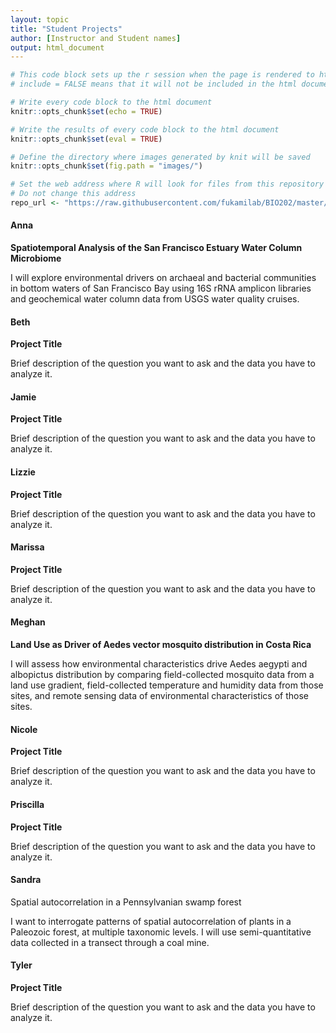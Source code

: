 ```yaml
---
layout: topic
title: "Student Projects"
author: [Instructor and Student names]
output: html_document
---
```


```r
# This code block sets up the r session when the page is rendered to html
# include = FALSE means that it will not be included in the html document

# Write every code block to the html document 
knitr::opts_chunk$set(echo = TRUE)

# Write the results of every code block to the html document 
knitr::opts_chunk$set(eval = TRUE)

# Define the directory where images generated by knit will be saved
knitr::opts_chunk$set(fig.path = "images/")

# Set the web address where R will look for files from this repository
# Do not change this address
repo_url <- "https://raw.githubusercontent.com/fukamilab/BIO202/master/"
```

#### Anna

**Spatiotemporal Analysis of the San Francisco Estuary Water Column Microbiome**

I will explore environmental drivers on archaeal and bacterial communities in bottom waters of San Francisco Bay using 16S rRNA amplicon libraries and geochemical water column data from USGS water quality cruises.


#### Beth

**Project Title**

Brief description of the question you want to ask and the data you have to analyze it.


#### Jamie

**Project Title**

Brief description of the question you want to ask and the data you have to analyze it.


#### Lizzie

**Project Title**

Brief description of the question you want to ask and the data you have to analyze it.


#### Marissa

**Project Title**

Brief description of the question you want to ask and the data you have to analyze it.


#### Meghan

**Land Use as Driver of Aedes vector mosquito distribution in Costa Rica**

I will assess how environmental characteristics drive Aedes aegypti and albopictus distribution by comparing field-collected mosquito data from a land use gradient, field-collected temperature and humidity data from those sites, and remote sensing data of environmental characteristics of those sites.


#### Nicole

**Project Title**

Brief description of the question you want to ask and the data you have to analyze it.


#### Priscilla

**Project Title**

Brief description of the question you want to ask and the data you have to analyze it.


#### Sandra

Spatial autocorrelation in a Pennsylvanian swamp forest

I want to interrogate patterns of spatial autocorrelation of plants in a Paleozoic forest, at multiple taxonomic levels. I will use semi-quantitative data collected in a transect through a coal mine.


#### Tyler

**Project Title**

Brief description of the question you want to ask and the data you have to analyze it.
